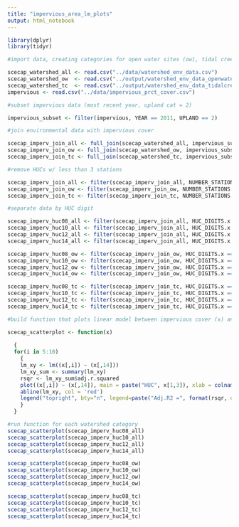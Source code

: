 ```yaml
---
title: "impervious_area_lm_plots"
output: html_notebook
---
```


```r
library(dplyr)
library(tidyr)
```

```r
#import data, creating categories for open water sites (ow), tidal creek sites (tc), and all sites (all)

scecap_watershed_all <- read.csv("../data/watershed_env_data.csv")
scecap_watershed_ow  <- read.csv("../output/watershed_env_data_openwater.csv")
scecap_watershed_tc  <- read.csv("../output/watershed_env_data_tidalcreek.csv")
impervious <- read.csv("../data/impervious_prct_cover.csv")

#subset impervious data (most recent year, upland cat = 2) 

impervious_subset <- filter(impervious, YEAR == 2011, UPLAND == 2)

#join environmental data with impervious cover

scecap_imperv_join_all <- full_join(scecap_watershed_all, impervious_subset, by = "HUC_ID")
scecap_imperv_join_ow <- full_join(scecap_watershed_ow, impervious_subset, by = "HUC_ID")
scecap_imperv_join_tc <- full_join(scecap_watershed_tc, impervious_subset, by = "HUC_ID")

#remove HUCs w/ less than 3 stations

scecap_imperv_join_all <- filter(scecap_imperv_join_all, NUMBER_STATIONS >2)
scecap_imperv_join_ow <- filter(scecap_imperv_join_ow, NUMBER_STATIONS >2)
scecap_imperv_join_tc <- filter(scecap_imperv_join_tc, NUMBER_STATIONS >2)

#separate data by HUC digit

scecap_imperv_huc08_all <- filter(scecap_imperv_join_all, HUC_DIGITS.x == 8)
scecap_imperv_huc10_all <- filter(scecap_imperv_join_all, HUC_DIGITS.x == 10)
scecap_imperv_huc12_all <- filter(scecap_imperv_join_all, HUC_DIGITS.x == 12)
scecap_imperv_huc14_all <- filter(scecap_imperv_join_all, HUC_DIGITS.x == 14)

scecap_imperv_huc08_ow <- filter(scecap_imperv_join_ow, HUC_DIGITS.x == 8)
scecap_imperv_huc10_ow <- filter(scecap_imperv_join_ow, HUC_DIGITS.x == 10)
scecap_imperv_huc12_ow <- filter(scecap_imperv_join_ow, HUC_DIGITS.x == 12)
scecap_imperv_huc14_ow <- filter(scecap_imperv_join_ow, HUC_DIGITS.x == 14)

scecap_imperv_huc08_tc <- filter(scecap_imperv_join_tc, HUC_DIGITS.x == 8)
scecap_imperv_huc10_tc <- filter(scecap_imperv_join_tc, HUC_DIGITS.x == 10)
scecap_imperv_huc12_tc <- filter(scecap_imperv_join_tc, HUC_DIGITS.x == 12)
scecap_imperv_huc14_tc <- filter(scecap_imperv_join_tc, HUC_DIGITS.x == 14)
```

```r
#build function that plots linear model between impervious cover (x) and environmental response (y)

scecap_scatterplot <- function(x) 
  
  {
  for(i in 5:10)  
    {
    lm_xy <- lm((x[,i]) ~ (x[,14]))
    lm_xy_sum <- summary(lm_xy)
    rsqr <- lm_xy_sum$adj.r.squared
    plot((x[,i]) ~ (x[,14]), main = paste("HUC", x[1,3]), xlab = colnames(x[14]), ylab = colnames(x[i]))
    abline(lm_xy, col = 'red')
    legend("topright", bty="n", legend=paste("Adj.R2 =", format(rsqr, digits=4)))
    }
  }

#run function for each watershed category
scecap_scatterplot(scecap_imperv_huc08_all)
scecap_scatterplot(scecap_imperv_huc10_all)
scecap_scatterplot(scecap_imperv_huc12_all)
scecap_scatterplot(scecap_imperv_huc14_all)

scecap_scatterplot(scecap_imperv_huc08_ow)
scecap_scatterplot(scecap_imperv_huc10_ow)
scecap_scatterplot(scecap_imperv_huc12_ow)
scecap_scatterplot(scecap_imperv_huc14_ow)

scecap_scatterplot(scecap_imperv_huc08_tc)
scecap_scatterplot(scecap_imperv_huc10_tc)
scecap_scatterplot(scecap_imperv_huc12_tc)
scecap_scatterplot(scecap_imperv_huc14_tc)
```
